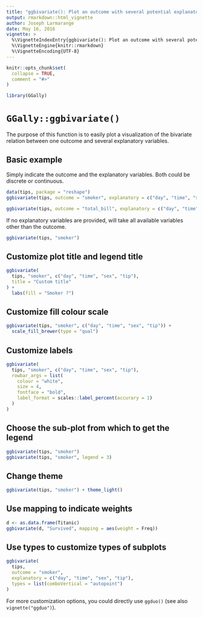 ```yaml
---
title: "ggbivariate(): Plot an outcome with several potential explanatory variables"
output: rmarkdown::html_vignette
author: Joseph Larmarange
date: May 16, 2016
vignette: >
  %\VignetteIndexEntry{ggbivariate(): Plot an outcome with several potential explanatory variables}
  %\VignetteEngine{knitr::rmarkdown}
  %\VignetteEncoding{UTF-8}
---
```


```r
knitr::opts_chunk$set(
  collapse = TRUE,
  comment = "#>"
)
```

```r
library(GGally)
```


# `GGally::ggbivariate()`

The purpose of this function is to easily plot a visualization of the bivariate relation between one outcome and several explanatory variables.

## Basic example

Simply indicate the outcome and the explanatory variables. Both could be discrete or continuous.

```r
data(tips, package = "reshape")
ggbivariate(tips, outcome = "smoker", explanatory = c("day", "time", "sex", "tip"))
```

```r
ggbivariate(tips, outcome = "total_bill", explanatory = c("day", "time", "sex", "tip"))
```

If no explanatory variables are provided, will take all available variables other than the outcome.

```r
ggbivariate(tips, "smoker")
```


## Customize plot title and legend title

```r
ggbivariate(
  tips, "smoker", c("day", "time", "sex", "tip"),
  title = "Custom title"
) +
  labs(fill = "Smoker ?")
```

## Customize fill colour scale

```r
ggbivariate(tips, "smoker", c("day", "time", "sex", "tip")) +
  scale_fill_brewer(type = "qual")
```

## Customize labels

```r
ggbivariate(
  tips, "smoker", c("day", "time", "sex", "tip"),
  rowbar_args = list(
    colour = "white",
    size = 4,
    fontface = "bold",
    label_format = scales::label_percent(accurary = 1)
  )
)
```

## Choose the sub-plot from which to get the legend

```r
ggbivariate(tips, "smoker")
ggbivariate(tips, "smoker", legend = 3)
```

## Change theme

```r
ggbivariate(tips, "smoker") + theme_light()
```

## Use mapping to indicate weights

```r
d <- as.data.frame(Titanic)
ggbivariate(d, "Survived", mapping = aes(weight = Freq))
```

## Use types to customize types of subplots

```r
ggbivariate(
  tips, 
  outcome = "smoker", 
  explanatory = c("day", "time", "sex", "tip"),
  types = list(comboVertical = "autopoint")
)
```

For more customization options, you could directly use `ggduo()` (see also `vignette("ggduo")`).
